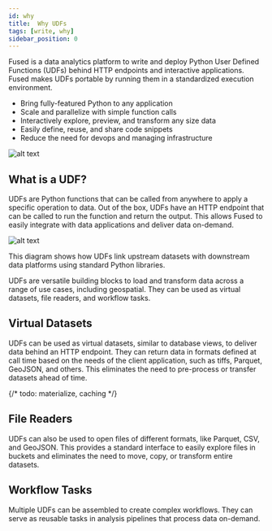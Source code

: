 ```yaml
---
id: why
title:  Why UDFs
tags: [write, why]
sidebar_position: 0
---
```


Fused is a data analytics platform to write and deploy Python User Defined Functions (UDFs) behind HTTP endpoints and interactive applications. Fused makes UDFs portable by running them in a standardized execution environment.

- Bring fully-featured Python to any application
- Scale and parallelize with simple function calls
- Interactively explore, preview, and transform any size data
- Easily define, reuse, and share code snippets
- Reduce the need for devops and managing infrastructure

![alt text](https://fused-magic.s3.us-west-2.amazonaws.com/docs_assets/ecosystem_diagram.png)


## What is a UDF?

UDFs are Python functions that can be called from anywhere to apply a specific operation to data. Out of the box, UDFs have an HTTP endpoint that can be called to run the function and return the output. This allows Fused to easily integrate with data applications and deliver data on-demand.



![alt text](https://fused-magic.s3.us-west-2.amazonaws.com/docs_assets/ecosystem_diagram.png)

This diagram shows how UDFs link upstream datasets with downstream data platforms using standard Python libraries.


UDFs are versatile building blocks to load and transform data across a range of use cases, including geospatial. They can be used as virtual datasets, file readers, and workflow tasks.

## Virtual Datasets

UDFs can be used as virtual datasets, similar to database views, to deliver data behind an HTTP endpoint. They can return data in formats defined at call time based on the needs of the client application, such as tiffs, Parquet, GeoJSON, and others. This eliminates the need to pre-process or transfer datasets ahead of time.

{/* todo: materialize, caching */}

## File Readers

UDFs can also be used to open files of different formats, like Parquet, CSV, and GeoJSON. This provides a standard interface to easily explore files in buckets and eliminates the need to move, copy, or transform entire datasets.

## Workflow Tasks

Multiple UDFs can be assembled to create complex workflows. They can serve as reusable tasks in analysis pipelines that process data on-demand.
